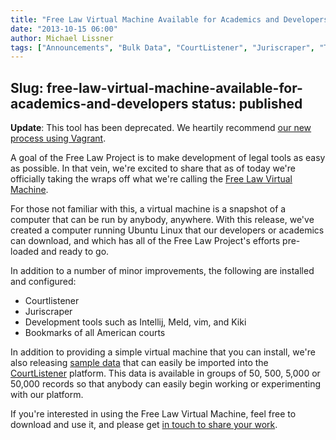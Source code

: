 ```yaml
---
title: "Free Law Virtual Machine Available for Academics and Developers"
date: "2013-10-15 06:00"
author: Michael Lissner
tags: ["Announcements", "Bulk Data", "CourtListener", "Juriscraper", "Technology"]
---
```

Slug: free-law-virtual-machine-available-for-academics-and-developers
status: published
---


<p className="bg-danger alert"><strong>Update</strong>: This tool has been deprecated. We heartily recommend <a href="/2016/03/01/vagrant/">our new process using Vagrant</a>.</p>

A goal of the Free Law Project is to make development of legal tools as
easy as possible. In that vein, we're excited to share that as of today
we're officially taking the wraps off what we're calling the [Free Law
Virtual Machine](https://www.courtlistener.com/tools/free-law-machine/).

For those not familiar with this, a virtual machine is a snapshot of a
computer that can be run by anybody, anywhere. With this release, we've
created a computer running Ubuntu Linux that our developers or academics
can download, and which has all of the Free Law Project's efforts
pre-loaded and ready to go.

In addition to a number of minor improvements, the following are
installed and configured:

-   Courtlistener
-   Juriscraper
-   Development tools such as Intellij, Meld, vim, and Kiki
-   Bookmarks of all American courts

In addition to providing a simple virtual machine that you can install,
we're also releasing [sample
data](https://www.courtlistener.com/tools/sample-data/) that can easily
be imported into the [CourtListener](https://www.courtlistener.com)
platform. This data is available in groups of 50, 500, 5,000 or 50,000
records so that anybody can easily begin working or experimenting with
our platform.

If you're interested in using the Free Law Virtual Machine, feel free to
download and use it, and please get [in touch to share your work][c].

[c]: /contact/

